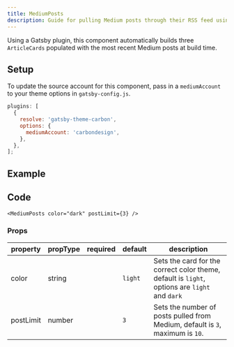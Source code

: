 ```yaml
---
title: MediumPosts
description: Guide for pulling Medium posts through their RSS feed using a Gatsby plugin.
---
```


<PageDescription>

Using a Gatsby plugin, this component automatically builds three `ArticleCards`
populated with the most recent Medium posts at build time.

</PageDescription>

## Setup

To update the source account for this component, pass in a `mediumAccount` to
your theme options in `gatsby-config.js`.

```js
plugins: [
  {
    resolve: 'gatsby-theme-carbon',
    options: {
      mediumAccount: 'carbondesign',
    },
  },
];
```

## Example

<MediumPosts color="dark" postLimit={3} />

## Code

```mdx path=components/MediumPosts/MediumPosts.js src=https://github.com/carbon-design-system/gatsby-theme-carbon/tree/main/packages/gatsby-theme-carbon/src/components/MediumPosts
<MediumPosts color="dark" postLimit={3} />
```

### Props

| property  | propType | required | default | description                                                                                   |
| --------- | -------- | -------- | ------- | --------------------------------------------------------------------------------------------- |
| color     | string   |          | `light` | Sets the card for the correct color theme, default is `light`, options are `light` and `dark` |
| postLimit | number   |          | `3`     | Sets the number of posts pulled from Medium, default is `3`, maximum is `10`.                 |
